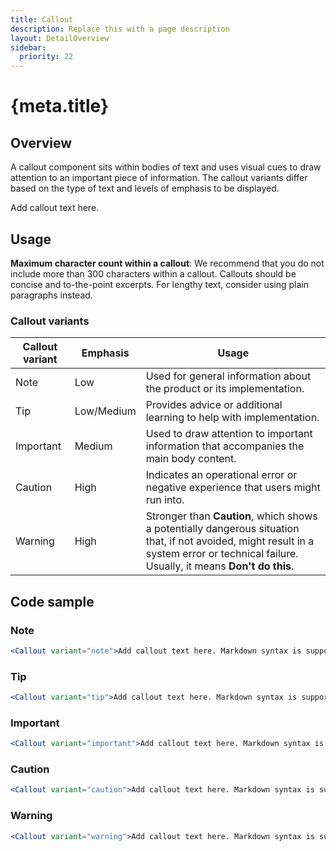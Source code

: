 ```yaml
---
title: Callout
description: Replace this with a page description
layout: DetailOverview
sidebar:
  priority: 22
---
```


# {meta.title}

<Tabs>
<Tab id="Overview" defaultView>
     
## Overview

A callout component sits within bodies of text and uses visual cues to draw attention to an
important piece of information. The callout variants differ based on the type of text and levels of
emphasis to be displayed.

<Callout>Add callout text here.</Callout>

</Tab>

<Tab id="Usage">

## Usage

**Maximum character count within a callout**: We recommend that you do not include more than 300
characters within a callout. Callouts should be concise and to-the-point excerpts. For lengthy text,
consider using plain paragraphs instead.

### Callout variants

| Callout variant | Emphasis   | Usage                                                                                                                                                                                    |
| --------------- | ---------- | ---------------------------------------------------------------------------------------------------------------------------------------------------------------------------------------- |
| Note            | Low        | Used for general information about the product or its implementation.                                                                                                                    |
| Tip             | Low/Medium | Provides advice or additional learning to help with implementation.                                                                                                                      |
| Important       | Medium     | Used to draw attention to important information that accompanies the main body content.                                                                                                  |
| Caution         | High       | Indicates an operational error or negative experience that users might run into.                                                                                                         |
| Warning         | High       | Stronger than **Caution**, which shows a potentially dangerous situation that, if not avoided, might result in a system error or technical failure. Usually, it means **Don't do this**. |

</Tab>
<Tab id="Code sample">

## Code sample

### Note

```jsx live
<Callout variant="note">Add callout text here. Markdown syntax is supported.</Callout>
```

### Tip

```jsx live
<Callout variant="tip">Add callout text here. Markdown syntax is supported.</Callout>
```

### Important

```jsx live
<Callout variant="important">Add callout text here. Markdown syntax is supported.</Callout>
```

### Caution

```jsx live
<Callout variant="caution">Add callout text here. Markdown syntax is supported.</Callout>
```

### Warning

```jsx live
<Callout variant="warning">Add callout text here. Markdown syntax is supported.</Callout>
```

</Tab>
</Tabs>
